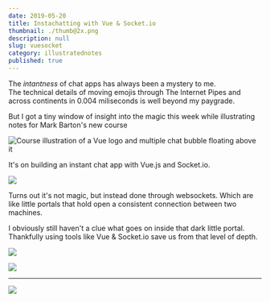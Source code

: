 ```yaml
---
date: 2019-05-20
title: Instachatting with Vue & Socket.io
thumbnail: ./thumb@2x.png
description: null
slug: vuesocket
category: illustratednotes
published: true
---
```



<NotesContainer>

The *intantness* of chat apps has always been a mystery to me.  
The technical details of moving emojis through The Internet Pipes and across continents in 0.004 miliseconds is well beyond my paygrade.

But I got a tiny window of insight into the magic this week while illustrating notes for <Link to="https://egghead.io/courses/vue-and-socket-io-for-real-time-communication?af=54fd64">Mark Barton's new course</Link>

<Link to="https://egghead.io/courses/vue-and-socket-io-for-real-time-communication?af=54fd64">

<img style="max-width: 100%;" src="https://og-image-egghead-course.now.sh/vue-and-socket-io-for-real-time-communication" alt="Course illustration of a Vue logo and multiple chat bubble floating above it" />

</Link>

It's on building an instant chat app with  <Link to="https://vuejs.org/">Vue.js</Link> and  <Link to="https://socket.io/">Socket.io</Link>.

![](./vuesocket1.png)

Turns out it's not magic, but instead done through  <Link to="https://en.wikipedia.org/wiki/WebSocket">websockets</Link>. Which are like little portals that hold open a consistent connection between two machines.

I obviously still haven't a clue what goes on inside that dark little portal. Thankfully using tools like Vue & Socket.io save us from that level of depth. 

![](./vuesocket2.png)

![](./vuesocket3.png)

---

<FullNote coursename="Vue and Socket.io for Real-Time Communication" courselink="https://egghead.io/courses/vue-and-socket-io-for-real-time-communication?af=54fd64">

![](./vuesocket_sketchnotes--mini.png)

</FullNote>

</NotesContainer>